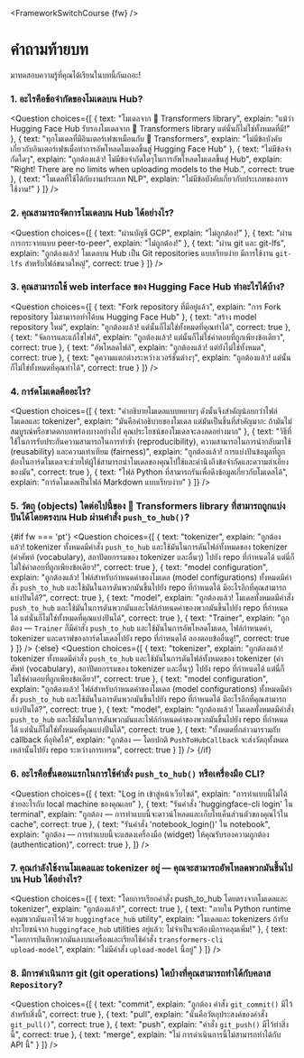 <FrameworkSwitchCourse {fw} />

<!-- DISABLE-FRONTMATTER-SECTIONS -->

# คำถามท้ายบท

<CourseFloatingBanner
    chapter={4}
    classNames="absolute z-10 right-0 top-0"
/>

มาทดสอบความรู้ที่คุณได้เรียนในบทนี้กันเถอะ!

### 1. อะไรคือข้อจำกัดของโมเดลบน Hub?

<Question
	choices={[
		{
			text: "โมเดลจาก 🤗 Transformers library",
			explain: "แม้ว่า Hugging Face Hub รับรองโมเดลจาก 🤗 Transformers library แต่นั่นก็ไม่ใช่ทั้งหมดที่มี!"
		},
		{
			text: "ทุกโมเดลที่มีอินเตอร์เฟซเหมือนกับ 🤗 Transformers",
			explain: "ไม่มีข้อบังคับเกี่ยวกับอินเตอร์เฟซเมื่อทำการอัพโหลดโมเดลขึ้นสู่ Hugging Face Hub"
		},
		{
			text: "ไม่มีข้อจำกัดใดๆ",
			explain: "ถูกต้องแล้ว! ไม่มีข้อจำกัดใดๆในการอัพโหลดโมเดลขึ้นสู่ Hub",
			explain: "Right! There are no limits when uploading models to the Hub.",
            correct: true
		},
        {
			text: "โมเดลที่ใช้ได้กับงานประเภท NLP",
			explain: "ไม่มีข้อบังคับเกี่ยวกับประเภทของการใช้งาน!"
		}
	]}
/>

### 2. คุณสามารถจัดการโมเดลบน Hub ได้อย่างไร?

<Question
	choices={[
		{
			text: "ผ่านบัญชี GCP",
			explain: "ไม่ถูกต้อง!"
		},
		{
			text: "ผ่านการกระจายแบบ peer-to-peer",
			explain: "ไม่ถูกต้อง!"
		},
		{
			text: "ผ่าน git และ git-lfs",
			explain: "ถูกต้องแล้ว! โมเดลบน Hub เป็น Git repositories แบบเรียบง่าย มีการใช้งาน <code>git-lfs</code> สำหรับไฟล์ขนาดใหญ่",
            correct: true
		}
	]}
/>

### 3. คุณสามารถใช้ web interface ของ Hugging Face Hub ทำอะไรได้บ้าง? 

<Question
	choices={[
		{
			text: "Fork repository ที่มีอยู่แล้ว",
			explain: "การ Fork repository ไม่สามารถทำได้บน Hugging Face Hub"
		},
		{
			text: "สร้าง model repository ใหม่",
			explain: "ถูกต้องแล้ว! แต่นั้นก็ไม่ใช่ทั้งหมดที่คุณทำได้",
            correct: true
		},
		{
			text: "จัดการและแก้ไขไฟล์",
			explain: "ถูกต้องแล้ว! แต่นั้นก็ไม่ใช่คำตอบที่ถูกเพียงข้อเดียว",
            correct: true
		},
        {
			text: "อัพโหลดไฟล์",
			explain: "ถูกต้องแล้ว! แต่ยังไม่ใช่ทั้งหมด",
            correct: true
		},
        {
			text: "ดูความแตกต่างระหว่างเวอร์ชั่นต่างๆ",
			explain: "ถูกต้องแล้ว! แต่นั้นก็ไม่ใช่ทั้งหมดที่คุณทำได้",
            correct: true
		}
	]}
/>

### 4. การ์ดโมเดลคืออะไร?

<Question
	choices={[
		{
			text: "คำอธิบายโมเดลแบบหยาบๆ ดังนั้นจึงสำคัญน้อยกว่าไฟล์โมเดลและ tokenizer",
			explain: "มันคือคำอธิบายของโมเดล แต่มันเป็นชิ้นที่สำคัญมาก: ถ้ามันไม่สมบูรณ์หรือขาดตกบกพร่องบางอย่างไป คุณประโยชน์ของโมเดลจะลงลดอย่างมาก"
		},
		{
			text: "วิธีที่ใช้ในการรับประกันความสามารถในการทำซ้ำ (reproducibility), ความสามารถในการนำกลับมาใช้ (reusability) และความเท่าเทียม (fairness)",
			explain: "ถูกต้องแล้ว! การแบ่งปันข้อมูลที่ถูกต้องในการ์ดโมเดลจะช่วยให้ผู้ใช้สามารถนำโมเดลของคุณไปใช้และคำนึงถึงข้อจำกัดและความลำเอียงของมัน",
            correct: true
		},
		{
			text: "ไฟล์ Python ที่สามารถรันเพื่อดึงข้อมูลเกี่ยวกับโมเดลได้",
			explain: "การ์ดโมเดลเป็นไฟล์ Markdown แบบเรียบง่าย"
		}
	]}
/>

### 5. วัตถุ (objects) ใดต่อไปนี้ของ 🤗 Transformers library ที่สามารถถูกแบ่งปันได้โดยตรงบน Hub ผ่านคำสั่ง `push_to_hub()`?

{#if fw === 'pt'}
<Question
	choices={[
		{
			text: "tokenizer",
			explain: "ถูกต้องแล้ว! tokenizer ทั้งหมดมีคำสั่ง <code>push_to_hub</code> และใช้มันในการดันไฟล์ทั้งหมดของ tokenizer (คำศัพท์ (vocabulary), สถาปัตยกรรมของ tokenizer และอื่นๆ) ไปยัง repo ที่กำหนดได้ แต่นี่ก็ไม่ใช่คำตอบที่ถูกเพียงข้อเดียว!",
            correct: true
		},
		{
			text: "model configuration",
			explain: "ถูกต้องแล้ว! ไฟล์สำหรับกำหนดค่าของโมเดล (model configurations) ทั้งหมดมีคำสั่ง <code>push_to_hub</code> และใช้มันในการดันพวกมันขึ้นไปยัง repo ที่กำหนดได้ มีอะไรอีกที่คุณสามารถแบ่งปันได้?",
            correct: true
		},
		{
			text: "model",
			explain: "ถูกต้องแล้ว! โมเดลทั้งหมดมีคำสั่ง <code>push_to_hub</code> และใช้มันในการดันพวกมันและไฟล์กำหนดค่าของพวกมันขึ้นไปยัง repo ที่กำหนดได้ แต่นั่นก็ไม่ใช่ทั้งหมดที่คุณแบ่งปันได้",
            correct: true
		},
        {
			text: "Trainer",
			explain: "ถูกต้อง — <code>Trainer</code> ก็มีคำสั่ง <code>push_to_hub</code> และใช้มันในการอัพโหลดโมเดล, ไฟล์กำหนดค่า, tokenizer และดราฟของการ์ดโมเดลไปยัง repo ที่กำหนดได้ ลองตอบข้ออื่นดู!",
            correct: true
		}
	]}
/>
{:else}
<Question
	choices={[
		{
			text: "tokenizer",
			explain: "ถูกต้องแล้ว! tokenizer ทั้งหมดมีคำสั่ง <code>push_to_hub</code> และใช้มันในการดันไฟล์ทั้งหมดของ tokenizer (คำศัพท์ (vocabulary), สถาปัตยกรรมของ tokenizer และอื่นๆ) ไปยัง repo ที่กำหนดได้ แต่นี่ก็ไม่ใช่คำตอบที่ถูกเพียงข้อเดียว!",
            correct: true
		},
		{
			text: "model configuration",
			explain: "ถูกต้องแล้ว! ไฟล์สำหรับกำหนดค่าของโมเดล (model configurations) ทั้งหมดมีคำสั่ง <code>push_to_hub</code> และใช้มันในการดันพวกมันขึ้นไปยัง repo ที่กำหนดได้ มีอะไรอีกที่คุณสามารถแบ่งปันได้?",
            correct: true
		},
		{
			text: "model",
			explain: "ถูกต้องแล้ว! โมเดลทั้งหมดมีคำสั่ง <code>push_to_hub</code> และใช้มันในการดันพวกมันและไฟล์กำหนดค่าของพวกมันขึ้นไปยัง repo ที่กำหนดได้ แต่นั่นก็ไม่ใช่ทั้งหมดที่คุณแบ่งปันได้",
            correct: true
		},
		{
			text: "ทั้งหมดที่กล่าวมารวมกับ callback ที่อุทิศให้",
			explain: "ถูกต้อง — โดยปกติ <code>PushToHubCallback</code> จะส่งวัตถุทั้งหมดเหล่านั้นไปยัง repo ระหว่างการเทรน",
            correct: true
		}
	]}
/>
{/if}

### 6. อะไรคือขั้นตอนแรกในการใช้คำสั่ง `push_to_hub()` หรือเครื่องมือ CLI?

<Question
	choices={[
		{
			text: "Log in เข้าสู่หน้าเว็บไซต์",
			explain: "การทำแบบนี้ไม่ได้ช่วยอะไรกับ local machine ของคุณเลย"
		},
		{
			text: "รันคำสั่ง 'huggingface-cli login' ใน terminal",
			explain: "ถูกต้อง — การทำแบบนี้จะดาวน์โหลดและเก็บโทเค็นส่วนตัวของคุณไว้ใน cache",
            correct: true
		},
		{
			text: "รันคำสั่ง 'notebook_login()' ใน notebook",
			explain: "ถูกต้อง — การทำแบบนี้จะแสดงเครื่องมือ (widget) ให้คุณรับรองความถูกต้อง (authentication)",
            correct: true
		},
	]}
/>

### 7. คุณกำลังใช้งานโมเดลและ tokenizer อยู่ — คุณจะสามารถอัพโหลดพวกมันขึ้นไปบน Hub ได้อย่างไร?

<Question
	choices={[
		{
			text: "โดยการเรียกคำสั่ง push_to_hub โดยตรงจากโมเดลและ tokenizer",
			explain: "ถูกต้องแล้ว!",
            correct: true
		},
		{
			text: "ภายใน Python runtime คลุมพวกมันเอาไว้ด้วย <code>huggingface_hub</code> utility",
			explain: "โมเดลและ tokenizers ถ้ารับประโยชน์จาก <code>huggingface_hub</code> utilities อยู่แล้ว: ไม่จำเป็นจะต้องมีการคลุมเพิ่ม!"
		},
		{
			text: "โดยการบันทึกพวกมันลงบนเครื่องและเรียกใช้คำสั่ง <code>transformers-cli upload-model</code>",
			explain: "ไม่มีคำสั่ง <code>upload-model</code> นี้อยู่"
		}
	]}
/>

### 8. มีการดำเนินการ git (git operations) ใดบ้างที่คุณสามารถทำได้กับคลาส `Repository`?

<Question
	choices={[
		{
			text: "commit",
			explain: "ถูกต้อง คำสั่ง <code>git_commit()</code> มีไว้สำหรับสิ่งนี้",
            correct: true
		},
		{
			text: "pull",
			explain: "นั่นคือวัตถุประสงค์ของคำสั่ง <code>git_pull()</code>",
            correct: true
		},
		{
			text: "push",
			explain: "คำสั่ง <code>git_push()</code> มีไว้ทำสิ่งนี้",
            correct: true
		},
		{
			text: "merge",
			explain: "ไม่ การดำเนินการนี้ไม่สามารถทำได้กับ API นี้"
		}
	]}
/>
